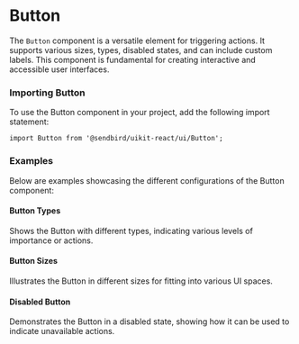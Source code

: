 
<Meta title="UI/Button" component={Button} of={ButtonStories} />

# Button

The `Button` component is a versatile element for triggering actions. It supports various sizes, types, disabled states, and can include custom labels. This component is fundamental for creating interactive and accessible user interfaces.

<Canvas of={ButtonStories.Primary} />
<Controls />

### Importing Button

To use the Button component in your project, add the following import statement:

```tsx
import Button from '@sendbird/uikit-react/ui/Button';
```

### Examples
Below are examples showcasing the different configurations of the Button component:

#### Button Types
Shows the Button with different types, indicating various levels of importance or actions.
<Canvas of={ButtonStories.Secondary} />
<Canvas of={ButtonStories.Danger} />

#### Button Sizes
Illustrates the Button in different sizes for fitting into various UI spaces.
<Canvas of={ButtonStories.Big} />
<Canvas of={ButtonStories.Small} />

#### Disabled Button
Demonstrates the Button in a disabled state, showing how it can be used to indicate unavailable actions.
<Canvas of={ButtonStories.Disabled} />
